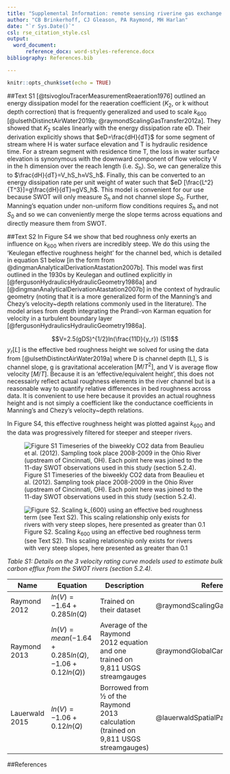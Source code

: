 ```yaml
---
title: "Supplemental Information: remote sensing riverine gas exchange and estimating carbon efflux using SWOT observations"
author: "CB Brinkerhoff, CJ Gleason, PA Raymond, MH Harlan"
date: "`r Sys.Date()`"
csl: rse_citation_style.csl
output:
  word_document: 
      reference_docx: word-styles-reference.docx
bibliography: References.bib

---
```


```r
knitr::opts_chunk$set(echo = TRUE)
```

##Text S1
[@tsivoglouTracerMeasurementReaeration1976] outlined an energy dissipation model for the reaeration coefficient ($K_2$, or k without depth correction) that is frequently generalized and used to scale $k_{600}$ [@ulsethDistinctAirWater2019a; @raymondScalingGasTransfer2012a]. They showed that $K_2$ scales linearly with the energy dissipation rate eD. Their derivation explicitly shows that $eD=\frac{dH}{dT}$ for some segment of stream where H is water surface elevation and T is hydraulic residence time. For a stream segment with residence time T, the loss in water surface elevation is synonymous with the downward component of flow velocity V in the h dimension over the reach length (i.e. $S_h$). So, we can generalize this to $\frac{dH}{dT}=V_hS_h≈VS_h$. Finally, this can be converted to an energy dissipation rate per unit weight of water such that $eD  [\frac{L^2}{T^3}]=g\frac{dH}{dT}≈gVS_h$. This model is convenient for our use because SWOT will only measure $S_h$ and not channel slope $S_0$. Further, Manning’s equation under non-uniform flow conditions requires $S_h$ and not $S_0$ and so we can conveniently merge the slope terms across equations and directly measure them from SWOT.

##Text S2
In Figure S4 we show that bed roughness only exerts an influence on $k_{600}$ when rivers are incredibly steep. We do this using the 'Keulegan effective roughness height' for the channel bed, which is detailed in equation S1 below [in the form from @dingmanAnalyticalDerivationAtastation2007b]. This model was first outlined in the 1930s by Keulegan and outlined explicitly in [@fergusonHydraulicsHydraulicGeometry1986a] and [@dingmanAnalyticalDerivationAtastation2007b] in the context of hydraulic geometry (noting that it is a more generalized form of the Manning's and Chezy's velocity~depth relations commonly used in the literature). The model arises from depth integrating the Prandl-von Karman equation for velocity in a turbulent boundary layer [@fergusonHydraulicsHydraulicGeometry1986a].

$$V=2.5(gDS)^{1/2}ln(\frac{11D}{y_r})   (S1)$$
$y_r [L]$ is the effective bed roughness height we solved for using the data from [@ulsethDistinctAirWater2019a] where D is channel depth [L], S is channel slope, g is gravitational acceleration $[M/T^2]$, and V is average flow velocity $[M/T]$. Because it is an 'effective/equivalent height', this does not necessairly reflect actual roughness elements in the river channel but is a reasonable way to quantify relative differences in bed roughness across data. It is convenient to use here because it provides an actual roughness height and is not simply a coefficient like the conductance coefficients in Manning's and Chezy's velocity~depth relations.

In Figure S4, this effective roughness height was plotted against $k_{600}$ and the data was progressively filtered for steeper and steeper rivers.

![Figure S1 Timeseries of the biweekly CO2 data from Beaulieu et al. (2012). Sampling took place 2008-2009 in the Ohio River (upstream of Cincinnati, OH). Each point here was joined to the 11-day SWOT observations used in this study (section 5.2.4).](outputs/FCO2/Beaulieu_timeseries.jpg)
 
![Figure S2. Scaling $k_{600}$ using an effective bed roughness term (see Text S2). This scaling relationship only exists for rivers with very steep slopes, here presented as greater than 0.1](outputs/k600/roughness.jpg)





*Table S1: Details on the 3 velocity rating curve models used to estimate bulk carbon efflux from the SWOT rivers (section 5.2.4).*

|**Name**|**Equation**|**Description**|**Reference**|
|-------------|-------------|-------------|-------------|-------------|
|Raymond 2012|$ln(V)=-1.64+0.285ln(Q)$|Trained on their dataset|@raymondScalingGasTransfer2012a|
|Raymond 2013|$ln(V)=mean(-1.64+0.285ln(Q),  -1.06+0.12ln(Q))$ |Average of the Raymond 2012 equation and one trained on 9,811 USGS streamgauges|@raymondGlobalCarbonDioxide2013a|
|Lauerwald 2015|$ln(V)=-1.06+0.12ln(Q)$ |Borrowed from ½ of the Raymond 2013 calculation (trained on 9,811 USGS streamgauges)|@lauerwaldSpatialPatternsCO22015|

##References